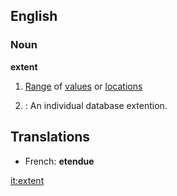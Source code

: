 ==English==

===Noun===
'''extent'''
# [[Range]] of [[value]]s or [[location]]s
# {{cattag|computing}}: An individual database extention.

==Translations==

*French: '''etendue'''

[[it:extent]]